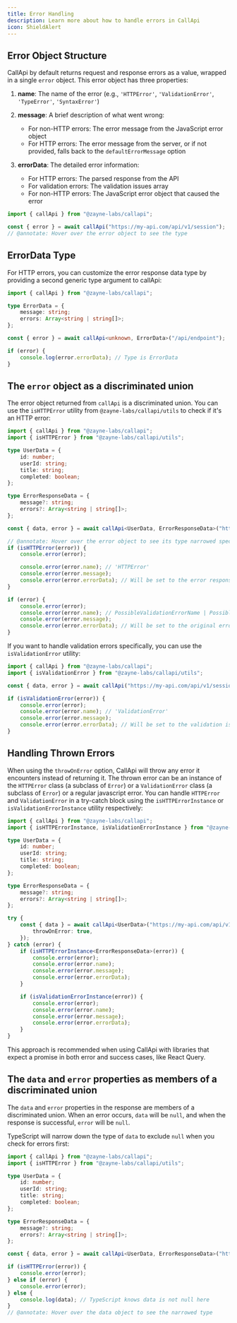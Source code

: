 ```yaml
---
title: Error Handling
description: Learn more about how to handle errors in CallApi
icon: ShieldAlert
---
```


## Error Object Structure

CallApi by default returns request and response errors as a value, wrapped in a single `error` object. This error object has three properties:

1. **name**: The name of the error (e.g., `'HTTPError'`, `'ValidationError'`, `'TypeError'`, `'SyntaxError'`)

2. **message**: A brief description of what went wrong:

   - For non-HTTP errors: The error message from the JavaScript error object
   - For HTTP errors: The error message from the server, or if not provided, falls back to the `defaultErrorMessage` option

3. **errorData**: The detailed error information:
   - For HTTP errors: The parsed response from the API
   - For validation errors: The validation issues array
   - For non-HTTP errors: The JavaScript error object that caused the error

```ts twoslash title="api.ts"
import { callApi } from "@zayne-labs/callapi";

const { error } = await callApi("https://my-api.com/api/v1/session");
// @annotate: Hover over the error object to see the type
```

## ErrorData Type

For HTTP errors, you can customize the error response data type by providing a second generic type argument to callApi:

```ts twoslash title="api.ts"
import { callApi } from "@zayne-labs/callapi";

type ErrorData = {
	message: string;
	errors: Array<string | string[]>;
};

const { error } = await callApi<unknown, ErrorData>("/api/endpoint");

if (error) {
	console.log(error.errorData); // Type is ErrorData
}
```

## The `error` object as a discriminated union

The error object returned from `callApi` is a discriminated union. You can use the `isHTTPError` utility from `@zayne-labs/callapi/utils` to check if it's an HTTP error:

```ts twoslash title="api.ts"
import { callApi } from "@zayne-labs/callapi";
import { isHTTPError } from "@zayne-labs/callapi/utils";

type UserData = {
	id: number;
	userId: string;
	title: string;
	completed: boolean;
};

type ErrorResponseData = {
	message?: string;
	errors?: Array<string | string[]>;
};

const { data, error } = await callApi<UserData, ErrorResponseData>("https://my-api.com/api/v1/session");

// @annotate: Hover over the error object to see its type narrowed specifically to HTTPError union
if (isHTTPError(error)) {
	console.error(error);

	console.error(error.name); // 'HTTPError'
	console.error(error.message);
	console.error(error.errorData); // Will be set to the error response data
}

if (error) {
	console.error(error);
	console.error(error.name); // PossibleValidationErrorName | PossibleJavascriptErrorNames
	console.error(error.message);
	console.error(error.errorData); // Will be set to the original error object that caused the error if it's a javascript error or the issues array if it's a validation error
}
```

If you want to handle validation errors specifically, you can use the `isValidationError` utility:

```ts twoslash title="api.ts"
import { callApi } from "@zayne-labs/callapi";
import { isValidationError } from "@zayne-labs/callapi/utils";

const { data, error } = await callApi("https://my-api.com/api/v1/session");

if (isValidationError(error)) {
	console.error(error);
	console.error(error.name); // 'ValidationError'
	console.error(error.message);
	console.error(error.errorData); // Will be set to the validation issues array
}
```

## Handling Thrown Errors

When using the `throwOnError` option, CallApi will throw any error it encounters instead of returning it. The thrown error can be an instance of the `HTTPError` class (a subclass of `Error`) or a `ValidationError` class (a subclass of `Error`) or a regular javascript error. You can handle `HTTPError` and `ValidationError` in a try-catch block using the `isHTTPErrorInstance` or `isValidationErrorInstance` utility respectively:

```ts twoslash title="api.ts"
import { callApi } from "@zayne-labs/callapi";
import { isHTTPErrorInstance, isValidationErrorInstance } from "@zayne-labs/callapi/utils";

type UserData = {
	id: number;
	userId: string;
	title: string;
	completed: boolean;
};

type ErrorResponseData = {
	message?: string;
	errors?: Array<string | string[]>;
};

try {
	const { data } = await callApi<UserData>("https://my-api.com/api/v1/session", {
		throwOnError: true,
	});
} catch (error) {
	if (isHTTPErrorInstance<ErrorResponseData>(error)) {
		console.error(error);
		console.error(error.name);
		console.error(error.message);
		console.error(error.errorData);
	}

	if (isValidationErrorInstance(error)) {
		console.error(error);
		console.error(error.name);
		console.error(error.message);
		console.error(error.errorData);
	}
}
```

This approach is recommended when using CallApi with libraries that expect a promise in both error and success cases, like React Query.

## The `data` and `error` properties as members of a discriminated union

The `data` and `error` properties in the response are members of a discriminated union. When an error occurs, `data` will be `null`, and when the response is successful, `error` will be `null`.

TypeScript will narrow down the type of `data` to exclude `null` when you check for errors first:

```ts twoslash title="api.ts"
import { callApi } from "@zayne-labs/callapi";
import { isHTTPError } from "@zayne-labs/callapi/utils";

type UserData = {
	id: number;
	userId: string;
	title: string;
	completed: boolean;
};

type ErrorResponseData = {
	message?: string;
	errors?: Array<string | string[]>;
};

const { data, error } = await callApi<UserData, ErrorResponseData>("https://my-api.com/api/v1/session");

if (isHTTPError(error)) {
	console.error(error);
} else if (error) {
	console.error(error);
} else {
	console.log(data); // TypeScript knows data is not null here
}
// @annotate: Hover over the data object to see the narrowed type
```
